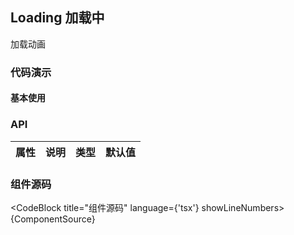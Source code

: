 
## Loading 加载中

加载动画

### 代码演示

#### 基本使用


<DemoBlock src={DemoSrc}>
  <Demo />
</DemoBlock>

### API

| 属性 | 说明 | 类型 | 默认值 |
| ---- | ---- | ---- | ------ |

### 组件源码

<CodeBlock title="组件源码" language={'tsx'} showLineNumbers>
  {ComponentSource}
</CodeBlock>
